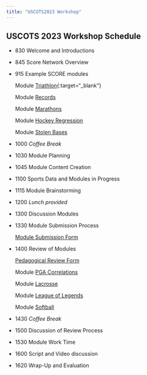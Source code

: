 ```yaml
---
title: "USCOTS2023 Workshop"
---
```


## USCOTS 2023 Workshop Schedule

* 830  	Welcome and Introductions

* 845 	Score Network Overview  

* 915 	Example SCORE modules

  Module [Triathlon](https://isle.stat.cmu.edu/SCORE/ironman_triathlon/){:target="_blank"}

  Module [Records](https://isle.stat.cmu.edu/SCORE/Unbreakable_Records_Baseball_Hits/)

  Module [Marathons](https://isle.stat.cmu.edu/SCORE/Marathons_SCORE_Template/)
  
  Module [Hockey Regression](https://isle.stat.cmu.edu/SCORE/NHLShots/)
  
  Module [Stolen Bases](https://isle.stat.cmu.edu/SCORE/stolen-bases-module/)


* 1000  _Coffee Break_

* 1030 	Module Planning

* 1045  Module Content Creation 

* 1100  Sports Data and Modules in Progress

* 1115  Module Brainstorming

* 1200  _Lunch provided_

* 1300  Discussion Modules

* 1330  Module Submission Process
  
  [Module Submission Form](https://docs.google.com/forms/d/e/1FAIpQLScvIGzM_Q66D1XHApMPY8Cfq3TRCT7MfQsbg6rUM8sO8jKNeg/viewform)

* 1400  Review of Modules
  
  [Pedagogical Review Form ](https://forms.gle/yFux4dEkUQstSMfa7)
  
  Module [PGA Correlations ](https://isle.stat.cmu.edu/SCORE/PGA_drive_putt)
  
  Module [Lacrosse](https://isle.stat.cmu.edu/SCORE/lacrosse_nll_vs_pll)
  
  Module [League of Legends](https://isle.stat.cmu.edu/SCORE/league_of_legends/)

  Module [Softball](https://isle.stat.cmu.edu/SCORE/softball_merging_tables/)


* 1430  _Coffee Break_

* 1500  Discussion of Review Process

* 1530  Module Work Time

* 1600  Script and Video discussion

* 1620  Wrap-Up and Evaluation



